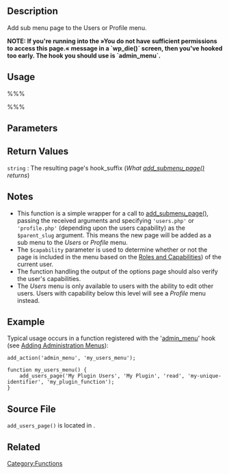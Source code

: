 == Description ==

Add sub menu page to the Users or Profile menu.

'''NOTE: If you're running into the »You do not have sufficient permissions to access this page.« message in a `wp_die()` screen, then you've hooked too early. The hook you should use is `admin_menu`.'''

== Usage ==

%%% <?php
add_users_page( $page_title, $menu_title, $capability, $menu_slug, $function);
?> %%%

== Parameters ==

{{Parameter|$page_title|string|The text to be displayed in the title tags of the page when the menu is selected}}

{{Parameter|$menu_title|string|The text to be used for the menu}}

{{Parameter|$capability|string|The [[Roles and Capabilities|capability]] required for this menu to be displayed to the user.}}

{{Parameter|$menu_slug|string|The slug name to refer to this menu by (should be unique for this menu).}}

{{Parameter|$function|callback|The function to be called to output the content for this page.|optional|' '}}

==Return Values==
; <tt>string</tt> : The resulting page's hook_suffix (''What [[Function Reference/add_submenu_page | add_submenu_page()]] returns'')

== Notes ==
* This function is a simple wrapper for a call to [[Function Reference/add_submenu_page | add_submenu_page()]], passing the received arguments and specifying <tt>'users.php'</tt> or <tt>'profile.php'</tt> (depending upon the users capability) as the <tt>$parent_slug</tt> argument. This means the new page will be added as a sub menu to the ''Users'' or ''Profile'' menu.
* The <tt>$capability</tt> parameter is used to determine whether or not the page is included in the menu based on the [[Roles and Capabilities]]) of the current user.
* The function handling the output of the options page should also verify the user's capabilities.
* The ''Users'' menu is only available to users with the ability to edit other users. Users with capability below this level will see a ''Profile'' menu instead.

== Example ==

Typical usage occurs in a function registered with the '[[Action_Reference#Actions_Run_During_an_Admin_Page_Request|admin_menu]]' hook (see [[Adding Administration Menus]]):
<pre>
add_action('admin_menu', 'my_users_menu');

function my_users_menu() {
	add_users_page('My Plugin Users', 'My Plugin', 'read', 'my-unique-identifier', 'my_plugin_function');
}
</pre>

== Source File ==

<tt>add_users_page()</tt> is located in {{Trac|wp-admin/includes/plugin.php}}.

== Related ==

{{Admin Menu Tags}}

[[Category:Functions]]